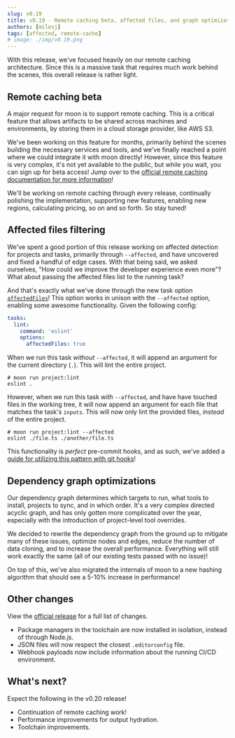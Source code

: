 ```yaml
---
slug: v0.19
title: v0.19 - Remote caching beta, affected files, and graph optimization
authors: [milesj]
tags: [affected, remote-cache]
# image: ./img/v0.19.png
---
```



With this release, we've focused heavily on our remote caching architecture. Since this is a massive
task that requires much work behind the scenes, this overall release is rather light.

<!--truncate-->

## Remote caching beta

A major request for moon is to support remote caching. This is a critical feature that allows
artifacts to be shared across machines and environments, by storing them in a cloud storage
provider, like AWS S3.

We've been working on this feature for months, primarily behind the scenes building the necessary
services and tools, and we've finally reached a point where we could integrate it with moon
directly! However, since this feature is very complex, it's not yet available to the public, but
while you wait, you can sign up for beta access! Jump over to the
[official remote caching documentation for more information](../docs/guides/remote-cache)!

We'll be working on remote caching through every release, continually polishing the implementation,
supporting new features, enabling new regions, calculating pricing, so on and so forth. So stay
tuned!

## Affected files filtering

We've spent a good portion of this release working on affected detection for projects and tasks,
primarily through `--affected`, and have uncovered and fixed a handful of edge cases. With that
being said, we asked ourselves, "How could we improve the developer experience even more"? What
about passing the affected files list to the running task?

And that's exactly what we've done through the new task option
[`affectedFiles`](../docs/config/project#affectedfiles)! This option works in unison with the
`--affected` option, enabling some awesome functionality. Given the following config:

```yaml title="moon.yml" {6}
tasks:
  lint:
    command: 'eslint'
    options:
      affectedFiles: true
```

When we run this task _without_ `--affected`, it will append an argument for the current directory
(`.`). This will lint the entire project.

```shell
# moon run project:lint
eslint .
```

However, when we run this task _with_ `--affected`, and have have touched files in the working tree,
it will now append an argument for each file that matches the task's `inputs`. This will now only
lint the provided files, _instead_ of the entire project.

```shell
# moon run project:lint --affected
eslint ./file.ts ./another/file.ts
```

This functionality is _perfect_ pre-commit hooks, and as such, we've added a
[guide for utilizing this pattern with git hooks](../docs/guides/git-hooks)!

## Dependency graph optimizations

Our dependency graph determines which targets to run, what tools to install, projects to sync, and
in which order. It's a very complex directed acyclic graph, and has only gotten more complicated
over the year, especially with the introduction of project-level tool overrides.

We decided to rewrite the dependency graph from the ground up to mitigate many of these issues,
optimize nodes and edges, reduce the number of data cloning, and to increase the overall
performance. Everything will still work exactly the same (all of our existing tests passed with no
issue)!

On top of this, we've also migrated the internals of moon to a new hashing algorithm that should see
a 5-10% increase in performance!

## Other changes

View the
[official release](https://github.com/moonrepo/moon/releases/tag/%40moonrepo%2Fcli%400.19.0) for a
full list of changes.

- Package managers in the toolchain are now installed in isolation, instead of through Node.js.
- JSON files will now respect the closest `.editorconfig` file.
- Webhook payloads now include information about the running CI/CD environment.

## What's next?

Expect the following in the v0.20 release!

- Continuation of remote caching work!
- Performance improvements for output hydration.
- Toolchain improvements.
